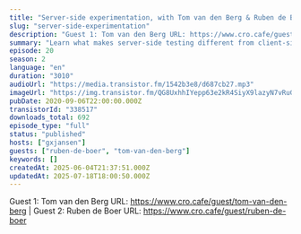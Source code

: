 ```yaml
---
title: "Server-side experimentation, with Tom van den Berg & Ruben de Boer (Online Dialogue)"
slug: "server-side-experimentation"
description: "Guest 1: Tom van den Berg URL: https://www.cro.cafe/guest/tom-van-den-berg | Guest 2: Ruben de Boer URL: https://www.cro.cafe/guest/ruben-de-boer"
summary: "Learn what makes server-side testing different from client-side testing, if can you use both simultaneously and what the common mistakes are you need to avoid."
episode: 20
season: 2
language: "en"
duration: "3010"
audioUrl: "https://media.transistor.fm/1542b3e8/d687cb27.mp3"
imageUrl: "https://img.transistor.fm/QG8UxhhIYepp63e2kR4SiyX9lazyN7vRuGKhUWkS884/rs:fill:3000:3000:1/q:60/aHR0cHM6Ly9pbWct/dXBsb2FkLXByb2R1/Y3Rpb24udHJhbnNp/c3Rvci5mbS9lNzhh/MGQxYjdjNjNjMzdi/YzU5YTg4ZjkwNmU2/ZjAwOC5qcGVn.webp"
pubDate: 2020-09-06T22:00:00.000Z
transistorId: "338517"
downloads_total: 692
episode_type: "full"
status: "published"
hosts: ["gxjansen"]
guests: ["ruben-de-boer", "tom-van-den-berg"]
keywords: []
createdAt: 2025-06-04T21:37:51.000Z
updatedAt: 2025-07-18T18:00:50.000Z
---
```


Guest 1: Tom van den Berg URL: https://www.cro.cafe/guest/tom-van-den-berg | Guest 2: Ruben de Boer URL: https://www.cro.cafe/guest/ruben-de-boer
